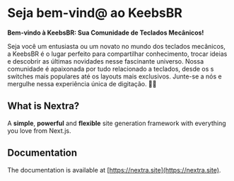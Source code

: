 # Seja bem-vind@ ao KeebsBR
 
**Bem-vindo à KeebsBR: Sua Comunidade de Teclados Mecânicos!**

Seja você um entusiasta ou um novato no mundo dos teclados mecânicos, a KeebsBR é o lugar perfeito para compartilhar conhecimento, trocar ideias e descobrir as últimas novidades nesse fascinante universo. Nossa comunidade é apaixonada por tudo relacionado a teclados, desde os s switches mais populares até os layouts mais exclusivos. Junte-se a nós e mergulhe nessa experiência única de digitação. 🚀🎹

## What is Nextra?

A **simple**, **powerful** and **flexible** site generation framework with everything you love from Next.js.

## Documentation

The documentation is available at [https://nextra.site](https://nextra.site).
